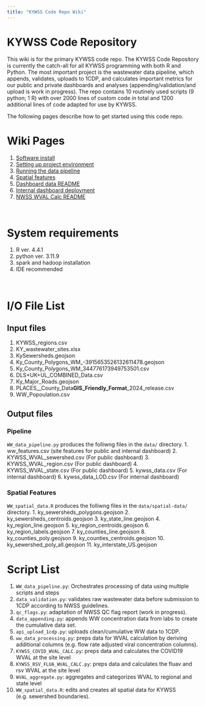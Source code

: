 ```yaml
---
title: "KYWSS Code Repo Wiki"
---
```


# KYWSS Code Repository
This wiki is for the primary KYWSS code repo. The KYWSS Code Repository is currently the catch-all for all KYWSS programming with both R and Python. The most important project is the wastewater data pipeline, which appends, validates, uploads to 1CDP, and calculates important metrics for our public and private dashboards and analyses (appending/validation/and upload is work in progress). The repo contains 10 routinely used scripts (9 python; 1 R) with over 2000 lines of custom code in total and 1200 additional lines of code adapted for use by KYWSS.

The following pages describe how to get started using this code repo.

# Wiki Pages
1. [Software install](wiki/software_install_README.qmd)
2. [Setting up project environment](wiki/setting-up-environment.qmd)
3. [Running the data pipeline](wiki/run_pipeline.qmd)
4. [Spatial features](wiki/spatial_features.qmd)
5. [Dashboard data README](wiki/dashboard_data_README.qmd)
6. [Internal dashboard deployment](wiki/internal_dash_deploy.qmd)
7. [NWSS WVAL Calc README](wiki/WVAL_README.qmd)

<br>

# System requirements
1. R ver. 4.4.1
2. python ver. 3.11.9
3. spark and hadoop installation
4. IDE recommended

<br>

# I/O File List
## Input files
1. KYWSS_regions.csv
2. KY_wastewater_sites.xlsx
3. KySewersheds.geojson
4. Ky_County_Polygons_WM_-3915653526132611478.geojson
5. Ky_County_Polygons_WM_344776173949753501.csv
6. DLS+UK+UL_COMBINED_Data.csv
7. Ky_Major_Roads.geojson
8. PLACES__County_Data__GIS_Friendly_Format___2024_release.csv
9. WW_Popoulation.csv

## Output files
### Pipeline
`WW_data_pipeline.py` produces the folliwng files in the `data/` directory.
1.  ww_features.csv (site features for public and internal dashboard)
2.  KYWSS_WVAL_sewershed.csv (For public dashboard)
3.  KYWSS_WVAL_region.csv (For public dashboard)
4.  KYWSS_WVAL_state.csv (For public dashboard)
5.  kywss_data.csv (For internal dashboard)
6.  kywss_data_LOD.csv (For internal dashboard)

### Spatial Features
`WW_spatial_data.R` produces the folliwng files in the `data/spatial-data/` directory.
1. ky_sewersheds_polygons.geojson
2. ky_sewersheds_centroids.geojson
3. ky_state_line.geojson
4. ky_region_line.geojson
5. ky_region_centroids.geojson
6. ky_region_labels.geojson
7. ky_counties_line.geojson
8. ky_counties_poly.geojson
9. ky_counties_centroids.geojson
10. ky_sewershed_poly_all.geojson
11. ky_interstate_US.geojson

# Script List
1. `WW_data_pipeline.py`: Orchestrates processing of data using multiple scripts and steps
2. `data_validation.py`: validates raw wastewater data before submission to 1CDP according to NWSS guidelines.
3. `qc_flags.py`: adaptation of NWSS QC flag report (work in progress).
4. `data_appending.py`: appends WW concentration data from labs to create the cumulative data set.
5. `api_upload_1cdp.py`: uploads clean/cumulative WW data to 1CDP.
6. `ww_data_processing.py`: preps data for WVAL calculation by deriving additional columns (e.g. flow rate adjusted viral concentration columns).
7. `KYWSS_COVID_WVAL_CALC.py`: preps data and calculates the COVID19 WVAL at the site level
8. `KYWSS_RSV_FLUA_WVAL_CALC.py`: preps data and calculates the fluav and rsv WVAL at the site level
9. `WVAL_aggregate.py`: aggregates and categorizes WVAL to regional and state level
10. `WW_spatial_data.R`: edits and creates all spatial data for KYWSS (e.g. sewershed boundaries).
